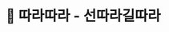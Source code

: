 ---
slug: intro
title: '🏃 따라따라 - 선따라길따라'
image: '2024_puddingcamp_conference_home.png'
tags: [test]
sidebar_position: 1
sidebar_label: 🚀 개요
---
